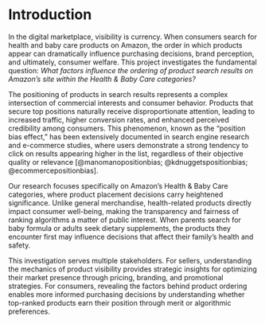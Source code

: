 # Introduction

In the digital marketplace, visibility is currency. When consumers search for health and baby care products on Amazon, the order in which products appear can dramatically influence purchasing decisions, brand perception, and ultimately, consumer welfare. This project investigates the fundamental question: *What factors influence the ordering of product search results on Amazon's site within the Health & Baby Care categories?*

The positioning of products in search results represents a complex intersection of commercial interests and consumer behavior. Products that secure top positions naturally receive disproportionate attention, leading to increased traffic, higher conversion rates, and enhanced perceived credibility among consumers. This phenomenon, known as the "position bias effect," has been extensively documented in search engine research and e-commerce studies, where users demonstrate a strong tendency to click on results appearing higher in the list, regardless of their objective quality or relevance [@manomanopositionbias; @kdnuggetspositionbias; @ecommercepositionbias].

Our research focuses specifically on Amazon's Health & Baby Care categories, where product placement decisions carry heightened significance. Unlike general merchandise, health-related products directly impact consumer well-being, making the transparency and fairness of ranking algorithms a matter of public interest. When parents search for baby formula or adults seek dietary supplements, the products they encounter first may influence decisions that affect their family's health and safety.

This investigation serves multiple stakeholders. For sellers, understanding the mechanics of product visibility provides strategic insights for optimizing their market presence through pricing, branding, and promotional strategies. For consumers, revealing the factors behind product ordering enables more informed purchasing decisions by understanding whether top-ranked products earn their position through merit or algorithmic preferences. 